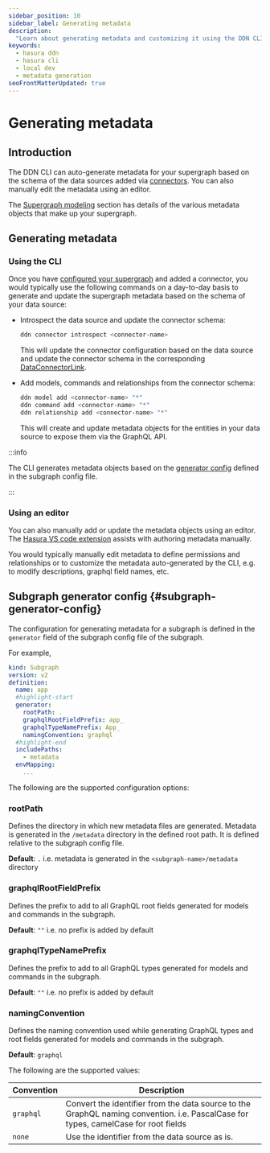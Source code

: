 ```yaml
---
sidebar_position: 10
sidebar_label: Generating metadata
description:
  "Learn about generating metadata and customizing it using the DDN CLI"
keywords:
  - hasura ddn
  - hasura cli
  - local dev
  - metadata generation
seoFrontMatterUpdated: true
---
```


# Generating metadata

## Introduction

The DDN CLI can auto-generate metadata for your supergraph based on the schema of the data sources added via
[connectors](/connectors/overview.mdx). You can also manually edit the metadata using an editor.

The [Supergraph modeling](/supergraph-modeling/overview.mdx) section has details of the various metadata objects that
make up your supergraph.

## Generating metadata

### Using the CLI

Once you have [configured your supergraph](/getting-started/quickstart.mdx) and added a connector, you would typically
use the following commands on a day-to-day basis to generate and update the supergraph metadata based on the schema of
your data source:

- Introspect the data source and update the connector schema:
  ```bash
  ddn connector introspect <connector-name>
  ```
  This will update the connector configuration based on the data source and update the connector schema in the
  corresponding [DataConnectorLink](/supergraph-modeling/data-connector-links.mdx).

- Add models, commands and relationships from the connector schema:
  ```bash
  ddn model add <connector-name> "*"
  ddn command add <connector-name> "*"
  ddn relationship add <connector-name> "*"
  ```

  This will create and update metadata objects for the entities in your data source to expose them via the GraphQL API.

:::info

The CLI generates metadata objects based on the [generator config](#subgraph-generator-config) defined in the
subgraph config file.

:::

### Using an editor

You can also manually add or update the metadata objects using an editor. The [Hasura VS code extension](https://marketplace.visualstudio.com/items?itemName=HasuraHQ.hasura)
assists with authoring metadata manually.

You would typically manually edit metadata to define permissions and relationships or to customize the
metadata auto-generated by the CLI, e.g. to modify descriptions, graphql field names, etc.

## Subgraph generator config {#subgraph-generator-config}

The configuration for generating metadata for a subgraph is defined in the `generator` field of the subgraph config file
of the subgraph.

For example,

```yaml title="app/subgraph.yaml"
kind: Subgraph
version: v2
definition:
  name: app
  #highlight-start
  generator:
    rootPath: .
    graphqlRootFieldPrefix: app_
    graphqlTypeNamePrefix: App_
    namingConvention: graphql
  #highlight-end
  includePaths:
    - metadata
  envMapping:
    ...
```

The following are the supported configuration options:

### rootPath

Defines the directory in which new metadata files are generated. Metadata is generated in the `/metadata` directory in
the defined root path. It is defined relative to the subgraph config file.

**Default**: `.` i.e. metadata is generated in the `<subgraph-name>/metadata` directory

### graphqlRootFieldPrefix

Defines the prefix to add to all GraphQL root fields generated for models and commands in the subgraph.

**Default**: `""` i.e. no prefix is added by default

### graphqlTypeNamePrefix

Defines the prefix to add to all GraphQL types generated for models and commands in the subgraph.

**Default**: `""` i.e. no prefix is added by default

### namingConvention

Defines the naming convention used while generating GraphQL types and root fields generated for models and commands in
the subgraph.

**Default**: `graphql`

The following are the supported values:

| Convention | Description                                                                                                                        |
|------------|------------------------------------------------------------------------------------------------------------------------------------|
| `graphql`  | Convert the identifier from the data source to the GraphQL naming convention. i.e. PascalCase for types, camelCase for root fields |
| `none`     | Use the identifier from the data source as is.                                                                                     |
